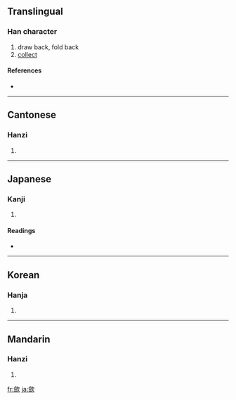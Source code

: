 {{also|斂}}
==Translingual==

===Han character===
{{Han char|rn=76|rad=欠|as=13|sn=17|four=8788<sub>2</sub>|canj=人人弓人 (OONO)}}

# draw back, fold back
# [[collect]]

====References====
* {{Han ref|kx=0572.230|dkj=16210|dj=0960.210|hdz=32152.120|uh=6B5B|ud=27483|bh=ED4B|bd=60747}}

----

==Cantonese==

===Hanzi===
{{yue-hanzi|jyut=|y=lim5}}

# {{defn|Cantonese}}

----

==Japanese==

===Kanji===
{{ja-kanji|grade=|rs=欠13}}

# {{defn|Japanese}}

====Readings====
* {{ja-readings|on=[[かん]] (kan), [[けん]] (ken)|kun=[[のぞむ]] (nozomu), [[あたえる]] (ataeru)}}

----

==Korean==

===Hanja===
{{ko-hanja|hangeul=검|eumhun=|rv=geom|mr=kŏm|y=kem}}

# {{defn|Korean}}

----

==Mandarin==

===Hanzi===
{{cmn-hanzi|pin=[[liǎn]] ([[lian3]]), [[liàn]] ([[lian4]])|wg=lien<sup>3</sup>, lien<sup>4</sup>}}

# {{defn|Mandarin}}

[[fr:歛]]
[[ja:歛]]